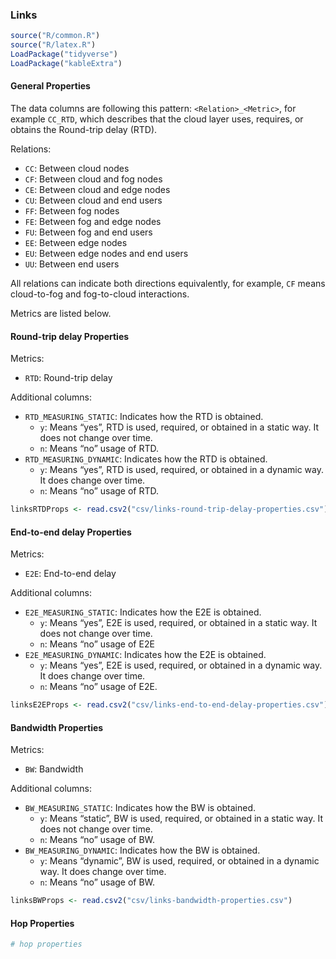 ### Links

```r
source("R/common.R")
source("R/latex.R")
LoadPackage("tidyverse")
LoadPackage("kableExtra")
```

#### General Properties

The data columns are following this pattern: `<Relation>_<Metric>`,  for example `CC_RTD`, which describes that the cloud layer uses, requires, or obtains the Round-trip delay (RTD).

Relations:

- `CC`: Between cloud nodes
- `CF`: Between cloud and fog nodes
- `CE`: Between cloud and edge nodes
- `CU`: Between cloud and end users
- `FF`: Between fog nodes
- `FE`: Between fog and edge nodes
- `FU`: Between fog and end users
- `EE`: Between edge nodes
- `EU`: Between edge nodes and end users
- `UU`: Between end users

All relations can indicate both directions equivalently, for example, `CF` means cloud-to-fog and fog-to-cloud interactions. 

Metrics are listed below.

#### Round-trip delay Properties

Metrics:

- `RTD`: Round-trip delay

Additional columns:

- `RTD_MEASURING_STATIC`: Indicates how the RTD is obtained.
  - `y`: Means "yes", RTD is used, required, or obtained in a static way. It does not change over time.
  - `n`: Means "no" usage of RTD.
- `RTD_MEASURING_DYNAMIC`: Indicates how the RTD is obtained.
  - `y`: Means "yes", RTD is used, required, or obtained in a dynamic way. It does change over time.
  - `n`: Means "no" usage of RTD. 

```r
linksRTDProps <- read.csv2("csv/links-round-trip-delay-properties.csv")
```

#### End-to-end delay Properties

Metrics:

- `E2E`: End-to-end delay

Additional columns:

- `E2E_MEASURING_STATIC`: Indicates how the E2E is obtained.
  - `y`: Means "yes", E2E is used, required, or obtained in a static way. It does not change over time.
  - `n`: Means "no" usage of E2E
- `E2E_MEASURING_DYNAMIC`: Indicates how the E2E is obtained.
  - `y`: Means "yes", E2E is used, required, or obtained in a dynamic way. It does change over time.
  - `n`: Means "no" usage of E2E. 

```r
linksE2EProps <- read.csv2("csv/links-end-to-end-delay-properties.csv")
```

#### Bandwidth Properties

Metrics:

- `BW`: Bandwidth

Additional columns:

- `BW_MEASURING_STATIC`: Indicates how the BW is obtained.
  - `y`: Means "static", BW is used, required, or obtained in a static way. It does not change over time.
  - `n`: Means "no" usage of BW.
- `BW_MEASURING_DYNAMIC`: Indicates how the BW is obtained.
  - `y`: Means "dynamic", BW is used, required, or obtained in a dynamic way. It does change over time.
  - `n`: Means "no" usage of BW. 

```r
linksBWProps <- read.csv2("csv/links-bandwidth-properties.csv")
```

#### Hop Properties

```r
# hop properties

```

